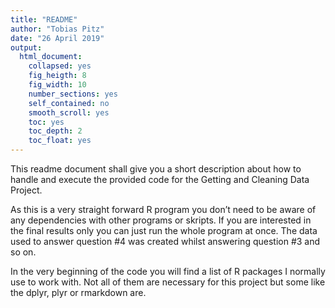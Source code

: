 ```yaml
---
title: "README"
author: "Tobias Pitz"
date: "26 April 2019"
output: 
  html_document:
    collapsed: yes
    fig_heigth: 8
    fig_width: 10
    number_sections: yes
    self_contained: no
    smooth_scroll: yes
    toc: yes
    toc_depth: 2
    toc_float: yes
---
```


This readme document shall give you a short description about how to handle and execute the provided code for the Getting and Cleaning Data Project.

As this is a very straight forward R program you don't need to be aware of any dependencies with other programs or skripts. If you are interested in the final results only you can just run the whole program at once. The data used to answer question #4 was created whilst answering question #3 and so on.

In the very beginning of the code you will find a list of R packages I normally use to work with. Not all of them are necessary for this project but some like the dplyr, plyr or rmarkdown are.

